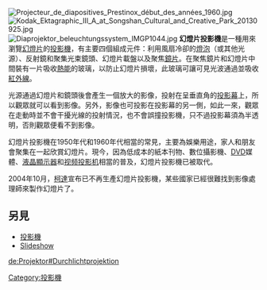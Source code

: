 {{noteTA
|T=zh-hans:幻燈片投影機; zh-cn:幻灯片投影仪; zh-tw:幻燈片投影機;
|1=zh-hans:幻燈片投影機; zh-cn:幻灯片投影仪; zh-tw:幻燈片投影機;
|2=zh-hans:视频投影机; zh-cn:视频投影机; zh-tw:數位投影機;
|3=zh-hans:液晶顯示器;  zh-cn:液晶显示器; zh-tw:液晶顯示器;
}}
{{not|幻灯机}}
{{unreferenced|time=2008-6-28}}
[[File:Projecteur_de_diapositives_Prestinox_début_des_années_1960.jpg|thumb]]
[[File:Kodak_Ektagraphic_III_A_at_Songshan_Cultural_and_Creative_Park_20130925.jpg|thumb]]
[[File:Diaprojektor_beleuchtungssystem_IMGP1044.jpg|thumb]]
'''幻燈片投影機'''是一種用來瀏覽[[幻燈片|幻燈片]]的[[投影機|投影機]]，有主要四個組成元件：利用風扇冷卻的[[燈泡|燈泡]]（或其他光源）、反射鏡和聚集光束鏡頭、幻燈片載盤以及聚焦[[鏡片|鏡片]]。在聚焦鏡片和幻燈片中間裝有一片吸收[[熱能|熱能]]的玻璃，以防止幻燈片損壞，此玻璃可讓可見光波通過並吸收[[紅外線|紅外線]]。

光源通過幻燈片和鏡頭後會產生一個放大的影像，投射在呈垂直角的[[投影幕|投影幕]]上，所以觀眾就可以看到影像。另外，影像也可投影在投影幕的另一側，如此一來，觀眾在走動時並不會干擾光線的投射情況，也不會誤撞投影機，只不過投影幕須為半透明，否則觀眾便看不到影像。

幻燈片投影機在1950年代和1960年代相當的常見，主要為娛樂用途，家人和朋友會聚集在一起欣賞幻燈片。現今，因為低成本的紙本刊物、數位攝影機、[[DVD|DVD]]媒體、[[液晶顯示器|液晶顯示器]]和[[视频投影机|视频投影机]]相當的普及，幻燈片投影機已被取代。

2004年10月，[[柯達|柯達]]宣布已不再生產幻燈片投影機，某些國家已經很難找到影像處理師來製作幻燈片了。

== 另見 ==
* [[投影機|投影機]]
* [[Slideshow|Slideshow]]

{{摄影小作品}}

{{Display Technology}}
{{Photography}}

[[Category:投影機|Category:投影機]]

[[de:Projektor#Durchlichtprojektion|de:Projektor#Durchlichtprojektion]]
